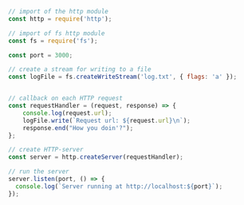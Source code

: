 ```js
// import of the http module
const http = require('http');

// import of fs http module
const fs = require('fs');

const port = 3000;

// create a stream for writing to a file
const logFile = fs.createWriteStream('log.txt', { flags: 'a' });


// callback on each HTTP request
const requestHandler = (request, response) => {
    console.log(request.url);
    logFile.write(`Request url: ${request.url}\n`);
    response.end("How you doin'?");
};

// create HTTP-server
const server = http.createServer(requestHandler);

// run the server
server.listen(port, () => {
  console.log(`Server running at http://localhost:${port}`);
});
```
